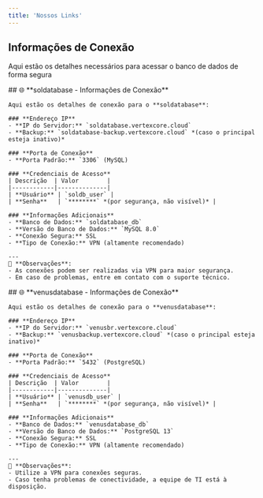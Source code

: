 ```yaml
---
title: 'Nossos Links'
---
```



## **Informações de Conexão**

Aqui estão os detalhes necessários para acessar o banco de dados de forma segura

<Tabs>
  <Tab title="soldatabase">
    ## 🌐 **soldatabase - Informações de Conexão**

    Aqui estão os detalhes de conexão para o **soldatabase**:

    ### **Endereço IP**
    - **IP do Servidor:** `soldatabase.vertexcore.cloud`
    - **Backup:** `soldatabase-backup.vertexcore.cloud` *(caso o principal esteja inativo)*

    ### **Porta de Conexão**
    - **Porta Padrão:** `3306` (MySQL)

    ### **Credenciais de Acesso**
    | Descrição  | Valor        |
    |------------|--------------|
    | **Usuário** | `soldb_user` |
    | **Senha**   | `********` *(por segurança, não visível)* |

    ### **Informações Adicionais**
    - **Banco de Dados:** `soldatabase_db`
    - **Versão do Banco de Dados:** `MySQL 8.0`
    - **Conexão Segura:** SSL
    - **Tipo de Conexão:** VPN (altamente recomendado)

    ---
    🚨 **Observações**: 
    - As conexões podem ser realizadas via VPN para maior segurança.
    - Em caso de problemas, entre em contato com o suporte técnico.

  </Tab>

  <Tab title="venusdatabase">
    ## 🌐 **venusdatabase - Informações de Conexão**

    Aqui estão os detalhes de conexão para o **venusdatabase**:

    ### **Endereço IP**
    - **IP do Servidor:** `venusbr.vertexcore.cloud`
    - **Backup:** `venusbackup.vertexcore.cloud` *(caso o principal esteja inativo)*

    ### **Porta de Conexão**
    - **Porta Padrão:** `5432` (PostgreSQL)

    ### **Credenciais de Acesso**
    | Descrição  | Valor        |
    |------------|--------------|
    | **Usuário** | `venusdb_user` |
    | **Senha**   | `********` *(por segurança, não visível)* |

    ### **Informações Adicionais**
    - **Banco de Dados:** `venusdatabase_db`
    - **Versão do Banco de Dados:** `PostgreSQL 13`
    - **Conexão Segura:** SSL
    - **Tipo de Conexão:** VPN (altamente recomendado)

    ---
    🚨 **Observações**:
    - Utilize a VPN para conexões seguras.
    - Caso tenha problemas de conectividade, a equipe de TI está à disposição.

  </Tab>
</Tabs>
